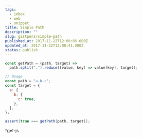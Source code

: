 ```yaml
---
tags:
  - inbox
  - web
  - snippet
title: Simple Path
description: ""
slug: gistpens/simple-path
published_at: 2017-11-22T12:00:06.000Z
updated_at: 2017-11-22T12:00:41.000Z
status: publish
---
```

```js title="get.js"
const getPath = (path, target) =>
  path.split(".").reduce((value, key) => value[key], target);

// Usage
const path = "a.b.c";
const target = {
  a: {
    b: {
      c: true,
    },
  },
};

assert(true === getPath(path, target));
```

^get-js
